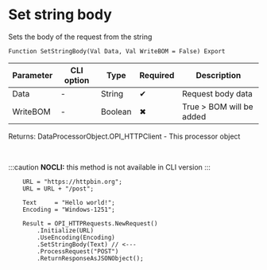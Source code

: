 ﻿---
sidebar_position: 2
description:  Sets the body of the request from the stringСтраницы
keywords: [1C, 1С, 1С:Enterprise, 1С:Enterprise 8.3, API, Integration, Services, Exchange, OneScript, CLI, HTTP-client]
---


# Set string body 
 Sets the body of the request from the string



`Function SetStringBody(Val Data, Val WriteBOM = False) Export`

  | Parameter | CLI option | Type | Required | Description |
  |-|-|-|-|-|
  | Data | - | String | &#x2714; | Request body data |
  | WriteBOM | - | Boolean | &#x2716; | True > BOM will be added |

  
  Returns:  DataProcessorObject.OPI_HTTPClient - This processor object

<br/>


:::caution
**NOCLI:** this method is not available in CLI version
:::
<br/>



```bsl title="1C:Enterprise/OneScript code example"
    URL = "https://httpbin.org";
    URL = URL + "/post";

    Text     = "Hello world!";
    Encoding = "Windows-1251";

    Result = OPI_HTTPRequests.NewRequest()
        .Initialize(URL)
        .UseEncoding(Encoding)
        .SetStringBody(Text) // <---
        .ProcessRequest("POST")
        .ReturnResponseAsJSONObject();
```
 




